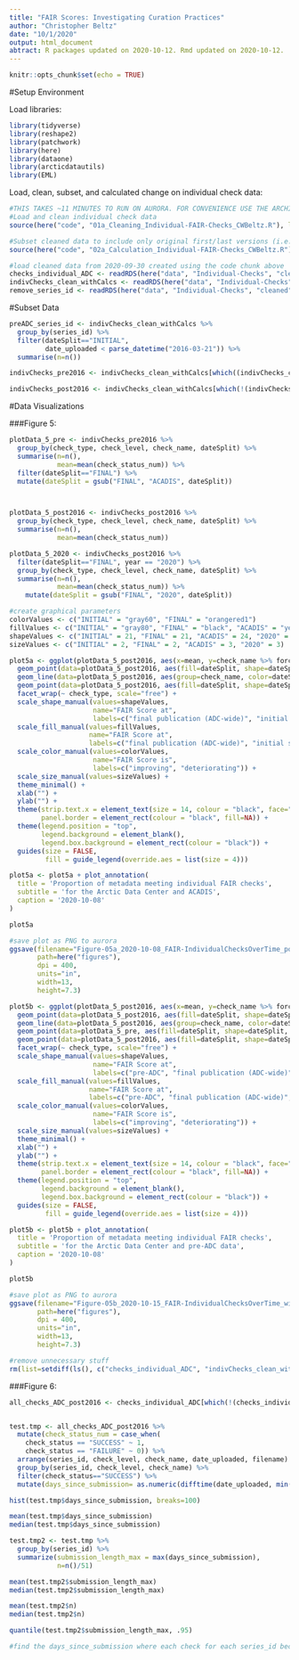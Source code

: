 ```yaml
---
title: "FAIR Scores: Investigating Curation Practices"
author: "Christopher Beltz"
date: "10/1/2020"
output: html_document
abtract: R packages updated on 2020-10-12. Rmd updated on 2020-10-12.
---
```


```r
knitr::opts_chunk$set(echo = TRUE)
```

#Setup Environment


Load libraries:

```r
library(tidyverse)
library(reshape2)
library(patchwork)
library(here)
library(dataone)
library(arcticdatautils)
library(EML)
```


Load, clean, subset, and calculated change on individual check data:

```r
#THIS TAKES ~11 MINUTES TO RUN ON AURORA. FOR CONVENIENCE USE THE ARCHIVED DATA IN THE NEXT CODE CHUCK STARTING ON LINE 42.
#Load and clean individual check data
source(here("code", "01a_Cleaning_Individual-FAIR-Checks_CWBeltz.R"), local = knitr::knit_global()) #This takes ~30 seconds on Aurora.

#Subset cleaned data to include only original first/last versions (i.e., metadata submission and final publication), calculate change in FAIR checks over time, and calculated length of curation time (i.e., submission length).
source(here("code", "02a_Calculation_Individual-FAIR-Checks_CWBeltz.R"), local = knitr::knit_global()) #This takes ~10 minutes on Aurora
```


```r
#load cleaned data from 2020-09-30 created using the code chunk above
checks_individual_ADC <- readRDS(here("data", "Individual-Checks", "cleaned", "checks_individual_ADC_2020-09-30.rds"))
indivChecks_clean_withCalcs <- readRDS(here("data", "Individual-Checks", "cleaned", "indivChecks_clean_2020-09-30.rds"))
remove_series_id <- readRDS(here("data", "Individual-Checks", "cleaned", "remove_series_id_2020-09-30.rds"))
```



\pagebreak


#Subset Data

```r
preADC_series_id <- indivChecks_clean_withCalcs %>%
  group_by(series_id) %>%
  filter(dateSplit=="INITIAL",
         date_uploaded < parse_datetime("2016-03-21")) %>%
  summarise(n=n())

indivChecks_pre2016 <- indivChecks_clean_withCalcs[which((indivChecks_clean_withCalcs$series_id %in% preADC_series_id$series_id)),]

indivChecks_post2016 <- indivChecks_clean_withCalcs[which(!(indivChecks_clean_withCalcs$series_id %in% preADC_series_id$series_id)),]
```



#Data Visualizations

###Figure 5:


```r
plotData_5_pre <- indivChecks_pre2016 %>%
  group_by(check_type, check_level, check_name, dateSplit) %>%
  summarise(n=n(), 
            mean=mean(check_status_num)) %>%
  filter(dateSplit=="FINAL") %>%
  mutate(dateSplit = gsub("FINAL", "ACADIS", dateSplit))



plotData_5_post2016 <- indivChecks_post2016 %>%
  group_by(check_type, check_level, check_name, dateSplit) %>%
  summarise(n=n(), 
            mean=mean(check_status_num))

plotData_5_2020 <- indivChecks_post2016 %>%
  filter(dateSplit=="FINAL", year == "2020") %>%
  group_by(check_type, check_level, check_name, dateSplit) %>%
  summarise(n=n(), 
            mean=mean(check_status_num)) %>%
    mutate(dateSplit = gsub("FINAL", "2020", dateSplit))


```

```r
#create graphical parameters
colorValues <- c("INITIAL" = "gray60", "FINAL" = "orangered1")
fillValues <- c("INITIAL" = "gray80", "FINAL" = "black", "ACADIS" = "yellow", "2020" = "#19B36A")
shapeValues <- c("INITIAL" = 21, "FINAL" = 21, "ACADIS" = 24, "2020" = 23)
sizeValues <- c("INITIAL" = 2, "FINAL" = 2, "ACADIS" = 3, "2020" = 3)
```

```r
plot5a <- ggplot(plotData_5_post2016, aes(x=mean, y=check_name %>% forcats::fct_reorder(-mean))) +
  geom_point(data=plotData_5_post2016, aes(fill=dateSplit, shape=dateSplit, size=dateSplit)) +
  geom_line(data=plotData_5_post2016, aes(group=check_name, color=dateSplit), size=1.2) +
  geom_point(data=plotData_5_post2016, aes(fill=dateSplit, shape=dateSplit, size=dateSplit)) +
  facet_wrap(~ check_type, scale="free") +
  scale_shape_manual(values=shapeValues,
                     name="FAIR Score at",
                     labels=c("final publication (ADC-wide)", "initial submission (ADC-wide)")) +
  scale_fill_manual(values=fillValues,
                    name="FAIR Score at",
                    labels=c("final publication (ADC-wide)", "initial submission (ADC-wide)")) +
  scale_color_manual(values=colorValues,
                     name="FAIR Score is",
                     labels=c("improving", "deteriorating")) +
  scale_size_manual(values=sizeValues) +
  theme_minimal() +
  xlab("") +
  ylab("") +
  theme(strip.text.x = element_text(size = 14, colour = "black", face="bold"),
        panel.border = element_rect(colour = "black", fill=NA)) +
  theme(legend.position = "top",
        legend.background = element_blank(),
        legend.box.background = element_rect(colour = "black")) +
  guides(size = FALSE, 
         fill = guide_legend(override.aes = list(size = 4)))
```

```r
plot5a <- plot5a + plot_annotation(
  title = 'Proportion of metadata meeting individual FAIR checks',
  subtitle = 'for the Arctic Data Center and ACADIS',
  caption = '2020-10-08'
)
```

```r
plot5a
```


```r
#save plot as PNG to aurora
ggsave(filename="Figure-05a_2020-10-08_FAIR-IndividualChecksOverTime_post2016.jpg",
       path=here("figures"),
       dpi = 400,
       units="in",
       width=13,
       height=7.3)
```


```r
plot5b <- ggplot(plotData_5_post2016, aes(x=mean, y=check_name %>% forcats::fct_reorder(-mean))) +
  geom_point(data=plotData_5_post2016, aes(fill=dateSplit, shape=dateSplit, size=dateSplit)) +
  geom_line(data=plotData_5_post2016, aes(group=check_name, color=dateSplit), size=1.2) +
  geom_point(data=plotData_5_pre, aes(fill=dateSplit, shape=dateSplit, size=dateSplit)) +
  geom_point(data=plotData_5_post2016, aes(fill=dateSplit, shape=dateSplit, size=dateSplit)) +
  facet_wrap(~ check_type, scale="free") +
  scale_shape_manual(values=shapeValues,
                     name="FAIR Score at",
                     labels=c("pre-ADC", "final publication (ADC-wide)", "initial submission (ADC-wide)")) +
  scale_fill_manual(values=fillValues,
                    name="FAIR Score at",
                    labels=c("pre-ADC", "final publication (ADC-wide)", "initial submission (ADC-wide)")) +
  scale_color_manual(values=colorValues,
                     name="FAIR Score is",
                     labels=c("improving", "deteriorating")) +
  scale_size_manual(values=sizeValues) +
  theme_minimal() +
  xlab("") +
  ylab("") +
  theme(strip.text.x = element_text(size = 14, colour = "black", face="bold"),
        panel.border = element_rect(colour = "black", fill=NA)) +
  theme(legend.position = "top",
        legend.background = element_blank(),
        legend.box.background = element_rect(colour = "black")) +
  guides(size = FALSE, 
         fill = guide_legend(override.aes = list(size = 4)))
```

```r
plot5b <- plot5b + plot_annotation(
  title = 'Proportion of metadata meeting individual FAIR checks',
  subtitle = 'for the Arctic Data Center and pre-ADC data',
  caption = '2020-10-08'
)
```

```r
plot5b
```


```r
#save plot as PNG to aurora
ggsave(filename="Figure-05b_2020-10-15_FAIR-IndividualChecksOverTime_withACADIS.jpg",
       path=here("figures"),
       dpi = 400,
       units="in",
       width=13,
       height=7.3)
```


```r
#remove unnecessary stuff
rm(list=setdiff(ls(), c("checks_individual_ADC", "indivChecks_clean_withCalcs", "preADC_series_id", "plot5")))
```


###Figure 6:

```r
all_checks_ADC_post2016 <- checks_individual_ADC[which(!(checks_individual_ADC$series_id %in% preADC_series_id$series_id)),]


test.tmp <- all_checks_ADC_post2016 %>%
  mutate(check_status_num = case_when(
    check_status == "SUCCESS" ~ 1,
    check_status == "FAILURE" ~ 0)) %>%
  arrange(series_id, check_level, check_name, date_uploaded, filename) %>%
  group_by(series_id, check_level, check_name) %>%
  filter(check_status=="SUCCESS") %>%
  mutate(days_since_submission= as.numeric(difftime(date_uploaded, min(date_uploaded), units="days")))
```

```r
hist(test.tmp$days_since_submission, breaks=100)
```


```r
mean(test.tmp$days_since_submission)
median(test.tmp$days_since_submission)

test.tmp2 <- test.tmp %>%
  group_by(series_id) %>%
  summarize(submission_length_max = max(days_since_submission),
            n=n()/51)

mean(test.tmp2$submission_length_max)
median(test.tmp2$submission_length_max)

mean(test.tmp2$n)
median(test.tmp2$n)

quantile(test.tmp2$submission_length_max, .95)
```


```r
#find the days_since_submission where each check for each series_id becomes a 1

```








